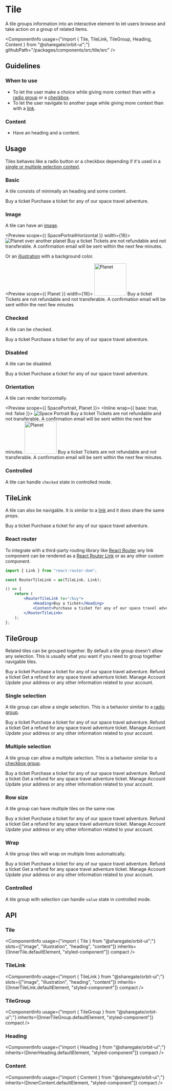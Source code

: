 
<Meta
    title="Components/Tile"
    id="tile"
/>

# Tile

<Tagline>A tile groups information into an interactive element to let users browse and take action on a group of related items.</Tagline>

<ComponentInfo
    usage={"import { Tile, TileLink, TileGroup, Heading, Content } from \"@sharegate/orbit-ui\";"}
    githubPath="/packages/components/src/tile/src"
/>

## Guidelines

### When to use

- To let the user make a choice while giving more context than with a [radio group](?path=/docs/radio-group--default-story) or a [checkbox](?path=/docs/checkbox--default-story).
- To let the user navigate to another page while giving more context than with a [link](?path=/docs/link--default-story).

### Content

- Have an heading and a content.

## Usage

Tiles behaves like a radio button or a checkbox depending if it's used in a [single or multiple selection context](?path=/docs/tile--tile#tilegroup).

### Basic

A tile consists of minimally an heading and some content.

<Preview width={16}>
    <Story name="tile">
        <Tile>
            <Heading>Buy a ticket</Heading>
            <Content>Purchase a ticket for any of our space travel adventure.</Content>
        </Tile>
    </Story>
</Preview>

### Image

A tile can have an [image](?path=/story/chromatic-image--default).

<Preview scope={{ SpacePortraitHorizontal }} width={16}>
    <Story name="image">
        <Tile>
            <Image src={SpacePortraitHorizontal} alt="Planet over another planet" />
            <Heading>Buy a ticket</Heading>
            <Content>Tickets are not refundable and not transferable. A confirmation email will be sent within the next few minutes.</Content>
        </Tile>
    </Story>
</Preview>

Or an [illustration](?path=/docs/illustration--horizontal) with a background color.

<Preview scope={{ Planet }} width={16}>
    <Story name="illustration">
        <Tile>
            <Illustration backgroundColor="alias-accent-light">
                <Image src={Planet} width="100px" alt="Planet" />
            </Illustration>
            <Heading>Buy a ticket</Heading>
            <Content>Tickets are not refundable and not transferable. A confirmation email will be sent within the next few minutes</Content>
        </Tile>
    </Story>
</Preview>

### Checked

A tile can be checked.

<Preview width={16}>
    <Story name="checked">
        <Tile defaultChecked>
            <Heading>Buy a ticket</Heading>
            <Content>Purchase a ticket for any of our space travel adventure.</Content>
        </Tile>
    </Story>
</Preview>

### Disabled

A tile can be disabled.

<Preview width={16}>
    <Story name="disabled">
        <Tile disabled>
            <Heading>Buy a ticket</Heading>
            <Content>Purchase a ticket for any of our space travel adventure.</Content>
        </Tile>
    </Story>
</Preview>

### Orientation

A tile can render horizontally.

<Preview scope={{ SpacePortrait, Planet }}>
    <Story name="orientation">
        <Inline wrap={{ base: true, md: false }}>
            <Tile orientation="horizontal">
                <Image src={SpacePortrait}
                    alt="Space Portrait"
                />
                <Heading>Buy a ticket</Heading>
                <Content>Tickets are not refundable and not transferable. A confirmation email will be sent within the next few minutes.</Content>
            </Tile>
            <Tile orientation="horizontal">
                <Illustration>
                    <Image src={Planet} width="100px" alt="Planet" />
                </Illustration>
                <Heading>Buy a ticket</Heading>
                <Content>Tickets are not refundable and not transferable. A confirmation email will be sent within the next few minutes.</Content>
            </Tile>
        </Inline>
    </Story>
</Preview>

### Controlled

A tite can handle `checked` state in controlled mode.

<Preview filePath="/tile/docs/ControlledTile" width={16} />

## TileLink

A tile can also be navigable. It is similar to a [link](?path=/docs/link--default-story) and it does share the same props.

<Preview width={16}>
    <Story name="link">
        <TileLink href="https://www.virgingalactic.com">
            <Heading>Buy a ticket</Heading>
            <Content>Purchase a ticket for any of our space travel adventure.</Content>
        </TileLink>
    </Story>
</Preview>

### React router

To integrate with a third-party routing library like [React Router](https://reactrouter.com) any link component can be rendered as a [React Router Link](https://reactrouter.com/en/main/components/link) or as any other custom component.

```jsx
import { Link } from "react-router-dom";

const RouterTileLink = as(TileLink, Link);

() => {
    return (
        <RouterTileLink to="/buy">
            <Heading>Buy a ticket</Heading>
            <Content>Purchase a ticket for any of our space travel adventure.</Content>
        </RouterTileLink>
    );
};

```

## TileGroup

Related tiles can be grouped together. By default a tile group doesn't allow any selection. This is usually what you want if you need to group together navigable tiles.

<Preview width={16}>
    <Story name="no selection">
        <TileGroup>
            <TileLink href="https://www.virgingalactic.com">
                <Heading>Buy a ticket</Heading>
                <Content>Purchase a ticket for any of our space travel adventure.</Content>
            </TileLink>
            <TileLink href="https://www.virgingalactic.com">
                <Heading>Refund a ticket</Heading>
                <Content>Get a refund for any space travel adventure ticket.</Content>
            </TileLink>
            <TileLink href="https://www.virgingalactic.com">
                <Heading>Manage Account</Heading>
                <Content>Update your address or any other information related to your account.</Content>
            </TileLink>
        </TileGroup>
    </Story>
</Preview>

### Single selection

A tile group can allow a single selection. This is a behavior similar to a [radio group](?path=/docs/radio-group--default-story).

<Preview width={16}>
    <Story name="single selection">
        <TileGroup selectionMode="single">
            <Tile value="buy">
                <Heading>Buy a ticket</Heading>
                <Content>Purchase a ticket for any of our space travel adventure.</Content>
            </Tile>
            <Tile value="refund">
                <Heading>Refund a ticket</Heading>
                <Content>Get a refund for any space travel adventure ticket.</Content>
            </Tile>
            <Tile value="manage-account">
                <Heading>Manage Account</Heading>
                <Content>Update your address or any other information related to your account.</Content>
            </Tile>
        </TileGroup>
    </Story>
</Preview>

### Multiple selection

A tile group can allow a multiple selection. This is a behavior similar to a [checkbox group](?path=/docs/checkbox--default-story#checkbox-group).

<Preview width={16}>
    <Story name="multiple selection">
        <TileGroup selectionMode="multiple">
            <Tile value="buy">
                <Heading>Buy a ticket</Heading>
                <Content>Purchase a ticket for any of our space travel adventure.</Content>
            </Tile>
            <Tile value="refund">
                <Heading>Refund a ticket</Heading>
                <Content>Get a refund for any space travel adventure ticket.</Content>
            </Tile>
            <Tile value="manage-account">
                <Heading>Manage Account</Heading>
                <Content>Update your address or any other information related to your account.</Content>
            </Tile>
        </TileGroup>
    </Story>
</Preview>

### Row size

A tile group can have multiple tiles on the same row.

<Preview>
    <Story name="row size">
        <TileGroup rowSize={{
            base: "1",
            md: "2",
            lg: "3"
        }}
        >
            <TileLink href="https://www.virgingalactic.com">
                <Heading>Buy a ticket</Heading>
                <Content>Purchase a ticket for any of our space travel adventure.</Content>
            </TileLink>
            <TileLink href="https://www.virgingalactic.com">
                <Heading>Refund a ticket</Heading>
                <Content>Get a refund for any space travel adventure ticket.</Content>
            </TileLink>
            <TileLink href="https://www.virgingalactic.com">
                <Heading>Manage Account</Heading>
                <Content>Update your address or any other information related to your account.</Content>
            </TileLink>
        </TileGroup>
    </Story>
</Preview>

### Wrap

A tile group tiles will wrap on multiple lines automatically.

<Preview>
    <Story name="wrap">
        <TileGroup rowSize={2}>
            <TileLink href="https://www.virgingalactic.com">
                <Heading>Buy a ticket</Heading>
                <Content>Purchase a ticket for any of our space travel adventure.</Content>
            </TileLink>
            <TileLink href="https://www.virgingalactic.com">
                <Heading>Refund a ticket</Heading>
                <Content>Get a refund for any space travel adventure ticket.</Content>
            </TileLink>
            <TileLink href="https://www.virgingalactic.com">
                <Heading>Manage Account</Heading>
                <Content>Update your address or any other information related to your account.</Content>
            </TileLink>
        </TileGroup>
    </Story>
</Preview>

### Controlled

A tile group with selection can handle `value` state in controlled mode.

<Preview filePath="/tile/docs/ControlledTileGroup" />

## API

### Tile

<ComponentInfo
    usage={"import { Tile } from \"@sharegate/orbit-ui\";"}
    slots={["image", "illustration", "heading", "content"]}
    inherits={[InnerTile.defaultElement, "styled-component"]}
    compact
/>

<ArgsTable of={InnerTile} sort="alpha" />

### TileLink

<ComponentInfo
    usage={"import { TileLink } from \"@sharegate/orbit-ui\";"}
    slots={["image", "illustration", "heading", "content"]}
    inherits={[InnerTileLink.defaultElement, "styled-component"]}
    compact
/>

<ArgsTable of={InnerTileLink} sort="alpha" />

### TileGroup

<ComponentInfo
    usage={"import { TileGroup } from \"@sharegate/orbit-ui\";"}
    inherits={[InnerTileGroup.defaultElement, "styled-component"]}
    compact
/>

<ArgsTable of={InnerTileGroup} sort="alpha" />

### Heading

<ComponentInfo
    usage={"import { Heading } from \"@sharegate/orbit-ui\";"}
    inherits={[InnerHeading.defaultElement, "styled-component"]}
    compact
/>

<ArgsTable of={InnerHeading} sort="alpha" />

### Content

<ComponentInfo
    usage={"import { Content } from \"@sharegate/orbit-ui\";"}
    inherits={[InnerContent.defaultElement, "styled-component"]}
    compact
/>

<ArgsTable of={InnerContent} sort="alpha" />
